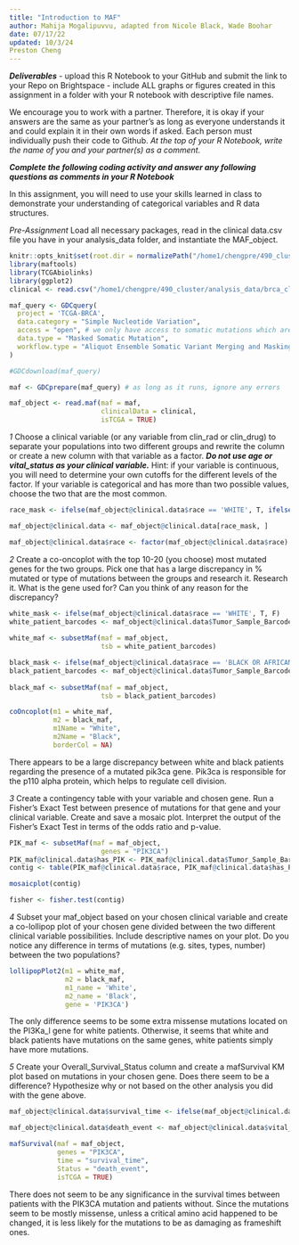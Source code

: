 ```yaml
---
title: "Introduction to MAF"
author: Mahija Mogalipuvvu, adapted from Nicole Black, Wade Boohar
date: 07/17/22
updated: 10/3/24
Preston Cheng
---
```


***Deliverables***
- upload this R Notebook to your GitHub and submit the link to your Repo on Brightspace
- include ALL graphs or figures created in this assignment in a folder with your R notebook with descriptive file names.

We encourage you to work with a partner. Therefore, it is okay if your answers are the same as your partner’s as long as everyone understands it and could explain it in their own words if asked. Each person must individually push their code to Github. *At the top of your R Notebook, write the name of you and your partner(s) as a comment.*

***Complete the following coding activity and answer any following questions as comments in your R Notebook***

In this assignment, you will need to use your skills learned in class to demonstrate your understanding of categorical variables and R data structures.

*Pre-Assignment*
Load all necessary packages, read in the clinical data.csv file you have in your analysis_data folder, and instantiate the MAF_object.
```r
knitr::opts_knit$set(root.dir = normalizePath("/home1/chengpre/490_cluster/analysis_data")) 
library(maftools)
library(TCGAbiolinks)
library(ggplot2)
clinical <- read.csv("/home1/chengpre/490_cluster/analysis_data/brca_clinical_data.csv")

maf_query <- GDCquery(
  project = 'TCGA-BRCA',
  data.category = "Simple Nucleotide Variation",
  access = "open", # we only have access to somatic mutations which are open access
  data.type = "Masked Somatic Mutation",
  workflow.type = "Aliquot Ensemble Somatic Variant Merging and Masking"
)

#GDCdownload(maf_query)

maf <- GDCprepare(maf_query) # as long as it runs, ignore any errors

maf_object <- read.maf(maf = maf,
                       clinicalData = clinical, 
                       isTCGA = TRUE)
```


*1*
Choose a clinical variable (or any variable from clin_rad or clin_drug) to separate your populations into two different groups and rewrite the column or create a new column with that variable as a factor. ***Do not use age or vital_status as your clinical variable.*** Hint: if your variable is continuous, you will need to determine your own cutoffs for the different levels of the factor. If your variable is categorical and has more than two possible values, choose the two that are the most common.
```r
race_mask <- ifelse(maf_object@clinical.data$race == 'WHITE', T, ifelse(maf_object@clinical.data$race == 'BLACK OR AFRICAN AMERICAN', T, F))

maf_object@clinical.data <- maf_object@clinical.data[race_mask, ]

maf_object@clinical.data$race <- factor(maf_object@clinical.data$race)

```

*2*
Create a co-oncoplot with the top 10-20 (you choose) most mutated genes for the two groups. Pick one that has a large discrepancy in % mutated or type of mutations between the groups and research it. 
Research it. What is the gene used for? Can you think of any reason for the discrepancy?
```r
white_mask <- ifelse(maf_object@clinical.data$race == 'WHITE', T, F)
white_patient_barcodes <- maf_object@clinical.data$Tumor_Sample_Barcode[white_mask]
                                                                         
white_maf <- subsetMaf(maf = maf_object,
                       tsb = white_patient_barcodes)

black_mask <- ifelse(maf_object@clinical.data$race == 'BLACK OR AFRICAN AMERICAN', T, F)
black_patient_barcodes <- maf_object@clinical.data$Tumor_Sample_Barcode[black_mask]
  
black_maf <- subsetMaf(maf = maf_object,
                       tsb = black_patient_barcodes)

coOncoplot(m1 = white_maf, 
           m2 = black_maf, 
           m1Name = "White", 
           m2Name = "Black", 
           borderCol = NA)


```
There appears to be a large discrepancy between white and black patients regarding the presence of a mutated pik3ca gene. Pik3ca is responsible for the p110 alpha protein, which helps to regulate cell division. 


*3*
Create a contingency table with your variable and chosen gene. Run a Fisher’s Exact Test between presence of mutations for that gene and your clinical variable. Create and save a mosaic plot. 
Interpret the output of the Fisher’s Exact Test in terms of the odds ratio and p-value.
```r
PIK_maf <- subsetMaf(maf = maf_object,
                       genes = "PIK3CA")
PIK_maf@clinical.data$has_PIK <- PIK_maf@clinical.data$Tumor_Sample_Barcode3
contig <- table(PIK_maf@clinical.data$race, PIK_maf@clinical.data$has_PIK)

mosaicplot(contig)

fisher <- fisher.test(contig)
```


*4*
Subset your maf_object based on your chosen clinical variable and create a co-lollipop plot of your chosen gene divided between the two different clinical variable possibilities. Include descriptive names on your plot.
Do you notice any difference in terms of mutations (e.g. sites, types, number) between the two populations?
```r
lollipopPlot2(m1 = white_maf, 
              m2 = black_maf, 
              m1_name = 'White',
              m2_name = 'Black',
              gene = 'PIK3CA') 
```
The only difference seems to be some extra missense mutations located on the PI3Ka_l gene for white patients. Otherwise, it seems that white and black patients have mutations on the same genes, white patients simply have more mutations.

*5*
Create your Overall_Survival_Status column and create a mafSurvival KM plot based on mutations in your chosen gene.
Does there seem to be a difference? Hypothesize why or not based on the other analysis you did with the gene above.
```r
maf_object@clinical.data$survival_time <- ifelse(maf_object@clinical.data$vital_status == "Dead", maf_object@clinical.data$death_days_to, maf_object@clinical.data$last_contact_days_to)

maf_object@clinical.data$death_event <- maf_object@clinical.data$vital_status == "Dead"

mafSurvival(maf = maf_object,
            genes = "PIK3CA",
            time = "survival_time",
            Status = "death_event", 
            isTCGA = TRUE)
```
There does not seem to be any significance in the survival times between patients with the PIK3CA mutation and patients without. Since the mutations seem to be mostly missense, unless a critical amino acid happened to be changed, it is less likely for the mutations to be as damaging as frameshift ones.